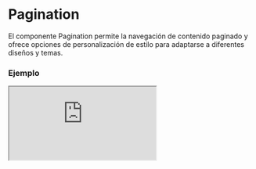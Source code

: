# Pagination

El componente Pagination permite la navegación de contenido paginado y ofrece opciones de personalización de estilo para adaptarse a diferentes diseños y temas.


### Ejemplo

<Iframe minHeightIframe="30dvh" src="https://fenextjs-component-storybook.vercel.app/iframe.html?args=&id=pagination-pagination--index&viewMode=story" />

### Importación

Para importar el componente Pagination, se puede hacer desde fenextjs

```tsx copy
import { Pagination } from "fenextjs";
```

### Parámetros

| Parámetro | Tipo | Requerido | Default | Descripcion |
| --------- | ---- | --------- | ------- | ----------- |
| className | string | no | '' | Clase CSS para el contenedor principal de la paginación. |
| classNameItemPage | PaginationItemPageClassProps | no | \{\} | Objeto con las clases CSS para personalizar el componente de cada página. |
| classNameNPage | PaginationNPageClassProps | no | \{\} | Objeto con las clases CSS para personalizar el componente de selección de número de página. |
| showItemPage | boolean | no | true | Determina si se debe mostrar el componente de cada página en la paginación. |
| showNPage | boolean | no | true | Determina si se debe mostrar el componente de selección de número de página en la paginación. |
| listNpage | Array\<\{ id: string; text: string \}\> | no | [
                \{ id: "10", text: "10" \},
                \{ id: "20", text: "20" \},
                \{ id: "50", text: "50" \},
                \{ id: "100", text: "100" \},
                \{ id: "all", text: "All" \}
            ] | Lista de opciones de número de página para mostrar en la selección de paginación. |

### Storybook

Para ver el storybook del componente lo puede hacer con este [link](https://fenextjs-component-storybook.vercel.app/?path=/story/pagination-pagination--index)

### Usos

- Paginación básica

```tsx copy
<Pagination />
```

- Paginación con selección de número de página oculta

```tsx copy
<Pagination showNPage={false} />
```

- Paginación personalizada

```tsx copy
<Pagination className="mi-clase-personalizada" />
```

